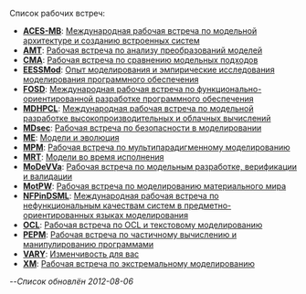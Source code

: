 Список рабочих встреч:
* '''[[ACES-MB]]''': [[ACES-MB|Международная рабочая встреча по модельной архитектуре и созданию встроенных систем]]
* '''[[AMT]]''': [[AMT|Рабочая встреча по анализу преобразований моделей]]
* '''[[CMA]]''': [[CMA|Рабочая встреча по сравнению модельных подходов]]
* '''[[EESSMod]]''': [[EESSMod|Опыт моделирования и эмпирические исследования моделирования программного обеспечения]]
* '''[[FOSD]]''': [[FOSD|Международная рабочая встреча по функционально-ориентированной разработке программного обеспечения]]
* '''[[MDHPCL]]''': [[MDHPCL|Международная рабочая встреча по модельной разработке высокопроизводительных и облачных вычислений]]
* '''[[MDsec]]''': [[MDsec|Рабочая встреча по безопасности в моделировании]]
* '''[[ME]]''': [[ME|Модели и эволюция]]
* '''[[MPM]]''': [[MPM|Рабочая встреча по мультипарадигменному моделированию]]
* '''[[MRT]]''': [[MRT|Модели во время исполнения]]
* '''[[MoDeVVa]]''': [[MoDeVVa|Рабочая встреча по модельным разработке, верификации и валидации]]
* '''[[MotPW]]''': [[MotPW|Рабочая встреча по моделированию материального мира]]
* '''[[NFPinDSML]]''': [[NFPinDSML|Международная рабочая встреча по нефункциональным качествам систем в предметно-ориентированных языках моделирования]]
* '''[[OCL]]''': [[OCL|Рабочая встреча по OCL и текстовому моделированию]]
* '''[[PEPM]]''': [[PEPM|Рабочая встреча по частичному вычислению и манипулированию программами]]
* '''[[VARY]]''': [[VARY|Изменчивость для вас]]
* '''[[XM]]''': [[XM|Рабочая встреча по экстремальному моделированию]]

--''Список обновлён 2012-08-06''
